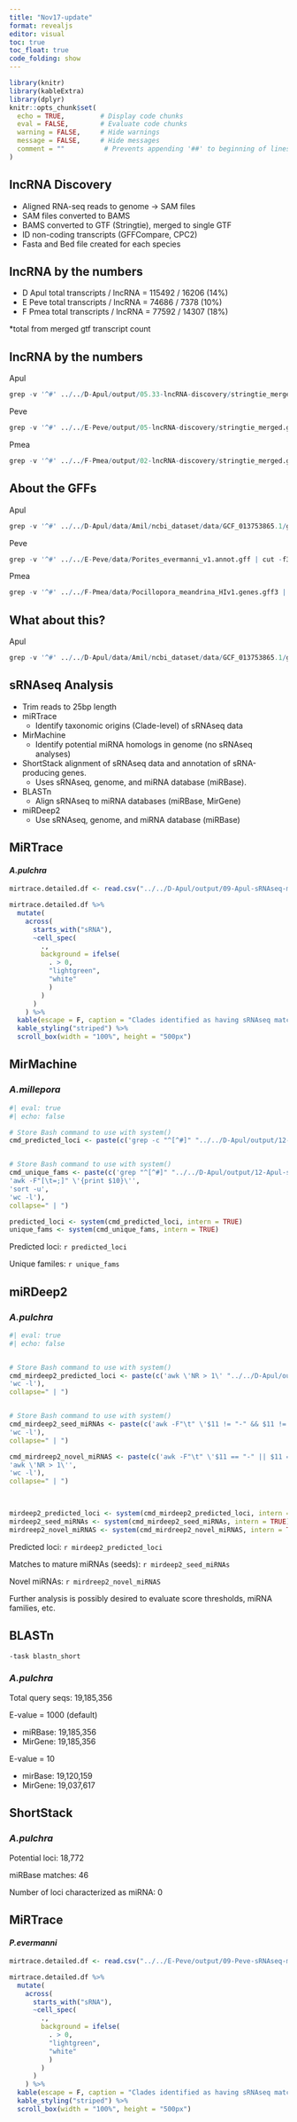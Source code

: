 ```yaml
---
title: "Nov17-update"
format: revealjs
editor: visual
toc: true
toc_float: true
code_folding: show
---
```


```r
library(knitr)
library(kableExtra)
library(dplyr)
knitr::opts_chunk$set(
  echo = TRUE,         # Display code chunks
  eval = FALSE,        # Evaluate code chunks
  warning = FALSE,     # Hide warnings
  message = FALSE,     # Hide messages
  comment = ""          # Prevents appending '##' to beginning of lines in code output
)

```


## lncRNA Discovery

-   Aligned RNA-seq reads to genome -\> SAM files
-   SAM files converted to BAMS
-   BAMS converted to GTF (Stringtie), merged to single GTF
-   ID non-coding transcripts (GFFCompare, CPC2)
-   Fasta and Bed file created for each species

## lncRNA by the numbers

-   D Apul total transcripts / lncRNA = 115492 / 16206 (14%)
-   E Peve total transcripts / lncRNA = 74686 / 7378 (10%)
-   F Pmea total transcripts / lncRNA = 77592 / 14307 (18%)

\*total from merged gtf transcript count

## lncRNA by the numbers

Apul
```r
grep -v '^#' ../../D-Apul/output/05.33-lncRNA-discovery/stringtie_merged.gtf | cut -f3 | sort | uniq -c
```
Peve
```r
grep -v '^#' ../../E-Peve/output/05-lncRNA-discovery/stringtie_merged.gtf | cut -f3 | sort | uniq -c 
```

Pmea
```r
grep -v '^#' ../../F-Pmea/output/02-lncRNA-discovery/stringtie_merged.gtf | cut -f3 | sort | uniq -c 
```

## About the GFFs {.scrollable}
Apul 
```r
grep -v '^#' ../../D-Apul/data/Amil/ncbi_dataset/data/GCF_013753865.1/genomic.gff | cut -f3 | sort | uniq
```
Peve
```r
grep -v '^#' ../../E-Peve/data/Porites_evermanni_v1.annot.gff | cut -f3 | sort | uniq
```
Pmea
```r
grep -v '^#' ../../F-Pmea/data/Pocillopora_meandrina_HIv1.genes.gff3 | cut -f3 | sort | uniq
```

## What about this?
Apul 
```r
grep -v '^#' ../../D-Apul/data/Amil/ncbi_dataset/data/GCF_013753865.1/genomic.gff | cut -f3 | sort | uniq -c
```

## sRNAseq Analysis {.scrollable}

-   Trim reads to 25bp length
-   miRTrace
    -   Identify taxonomic origins (Clade-level) of sRNAseq data
-   MirMachine
    -   Identify potential miRNA homologs in genome (no sRNAseq analyses)
-   ShortStack alignment of sRNAseq data and annotation of sRNA-producing genes.
    -   Uses sRNAseq, genome, and miRNA database (miRBase).
-   BLASTn
    -   Align sRNAseq to miRNA databases (miRBase, MirGene)
-   miRDeep2
    -   Use sRNAseq, genome, and miRNA database (miRBase)

## MiRTrace

#### *A.pulchra*

```r
mirtrace.detailed.df <- read.csv("../../D-Apul/output/09-Apul-sRNAseq-miRTrace/mirtrace-stats-contamination_detailed.tsv", sep = "\t", header = TRUE)
```

```r

mirtrace.detailed.df %>%
  mutate(
    across(
      starts_with("sRNA"),
      ~cell_spec(
        .,
        background = ifelse(
          . > 0,
          "lightgreen",
          "white"
          )
        )
      )
    ) %>%
  kable(escape = F, caption = "Clades identified as having sRNAseq matches.") %>%
  kable_styling("striped") %>% 
  scroll_box(width = "100%", height = "500px")
```

## MirMachine

### *A.millepora*

```r
#| eval: true
#| echo: false

# Store Bash command to use with system()
cmd_predicted_loci <- paste(c('grep -c "^[^#]" "../../D-Apul/output/12-Apul-sRNAseq-MirMachine/results/predictions/filtered_gff/Amil-MirMachine.PRE.gff"'))


# Store Bash command to use with system()
cmd_unique_fams <- paste(c('grep "^[^#]" "../../D-Apul/output/12-Apul-sRNAseq-MirMachine/results/predictions/filtered_gff/Amil-MirMachine.PRE.gff"',
'awk -F"[\t=;]" \'{print $10}\'',
'sort -u',
'wc -l'),
collapse=" | ")

predicted_loci <- system(cmd_predicted_loci, intern = TRUE)
unique_fams <- system(cmd_unique_fams, intern = TRUE)
```

Predicted loci: `r predicted_loci`

Unique familes: `r unique_fams`

## miRDeep2

### *A.pulchra*

```r
#| eval: true
#| echo: false


# Store Bash command to use with system()
cmd_mirdeep2_predicted_loci <- paste(c('awk \'NR > 1\' "../../D-Apul/output/11-Apul-sRNAseq-miRdeep2/parsable-result_08_11_2023_t_14_47_36.csv"',
'wc -l'),
collapse=" | ")


# Store Bash command to use with system()
cmd_mirdeep2_seed_miRNAs <- paste(c('awk -F"\t" \'$11 != "-" && $11 != "" {print $11}\' "../../D-Apul/output/11-Apul-sRNAseq-miRdeep2/parsable-result_08_11_2023_t_14_47_36.csv"',
'wc -l'),
collapse=" | ")

cmd_mirdreep2_novel_miRNAS <- paste(c('awk -F"\t" \'$11 == "-" || $11 == "" {print $11}\' "../../D-Apul/output/11-Apul-sRNAseq-miRdeep2/parsable-result_08_11_2023_t_14_47_36.csv"',
'awk \'NR > 1\'',
'wc -l'),
collapse=" | ")

  

mirdeep2_predicted_loci <- system(cmd_mirdeep2_predicted_loci, intern = TRUE)
mirdeep2_seed_miRNAs <- system(cmd_mirdeep2_seed_miRNAs, intern = TRUE)
mirdreep2_novel_miRNAS <- system(cmd_mirdreep2_novel_miRNAS, intern = TRUE)
```

Predicted loci: `r mirdeep2_predicted_loci`

Matches to mature miRNAs (seeds): `r mirdeep2_seed_miRNAs`

Novel miRNAs: `r mirdreep2_novel_miRNAS`

Further analysis is possibly desired to evaluate score thresholds, miRNA families, etc.

## BLASTn

`-task blastn_short`

### *A.pulchra*

Total query seqs: 19,185,356

E-value = 1000 (default)

-   miRBase: 19,185,356
-   MirGene: 19,185,356

E-value = 10

-   mirBase: 19,120,159
-   MirGene: 19,037,617

## ShortStack

### *A.pulchra*

Potential loci: 18,772

miRBase matches: 46

Number of loci characterized as miRNA: 0


## MiRTrace

#### _P.evermanni_

```r
mirtrace.detailed.df <- read.csv("../../E-Peve/output/09-Peve-sRNAseq-miRTrace/mirtrace-stats-contamination_detailed.tsv", sep = "\t", header = TRUE)
```

```r

mirtrace.detailed.df %>%
  mutate(
    across(
      starts_with("sRNA"),
      ~cell_spec(
        .,
        background = ifelse(
          . > 0,
          "lightgreen",
          "white"
          )
        )
      )
    ) %>%
  kable(escape = F, caption = "Clades identified as having sRNAseq matches.") %>%
  kable_styling("striped") %>% 
  scroll_box(width = "100%", height = "500px")
```


